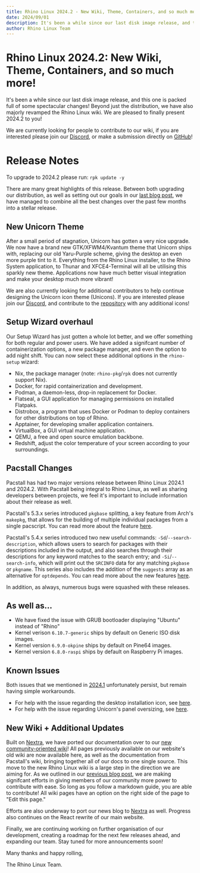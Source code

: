 ```yaml
---
title: Rhino Linux 2024.2 - New Wiki, Theme, Containers, and so much more!
date: 2024/09/01
description: It's been a while since our last disk image release, and this one is packed full of some spectacular changes! Beyond just the distribution, we have also majorly revamped the Rhino Linux wiki. We are pleased to finally present 2024.2 to you!
author: Rhino Linux Team
---
```


# Rhino Linux 2024.2: New Wiki, Theme, Containers, and so much more!

It's been a while since our last disk image release, and this one is packed full of some spectacular changes! Beyond just the distribution, we have also majorly revamped the Rhino Linux wiki. We are pleased to finally present 2024.2 to you!

We are currently looking for people to contribute to our wiki, if you are interested please join our [Discord](https://discord.gg/reSvc8Ztk37), or make a submission directly on [GitHub](https://github.com/rhino-linux/wiki)!

# Release Notes

To upgrade to 2024.2 please run:
`rpk update -y`

There are many great highlights of this release. Between both upgrading our distribution, as well as setting out our goals in our [last blog post](news-14), we have managed to combine all the best changes over the past few months into a stellar release.

## New Unicorn Theme

After a small period of stagnation, Unicorn has gotten a very nice upgrade. We now have a brand new GTK/XFWM4/Kvantum theme that Unicorn ships with, replacing our old Yaru-Purple scheme, giving the desktop an even more purple tint to it. Everything from the Rhino Linux installer, to the Rhino System application, to Thunar and XFCE4-Terminal will all be utilising this sparkly new theme. Applications now have much better visual integration and make your desktop much more vibrant!

We are also currently looking for additional contributors to help continue designing the Unicorn icon theme (Unicons). If you are interested please join our [Discord](https://discord.gg/reSvc8Ztk3), and contribute to the [repository](https://github.com/rhino-linux/unicons) with any additional icons!

## Setup Wizard overhaul

Our Setup Wizard has just gotten a whole lot better, and we offer something for both regular and power users. We have added a signifcant number of containerization options, a new package manager, and even the option to add night shift. You can now select these additional options in the `rhino-setup` wizard:

- Nix, the package manager (note: `rhino-pkg`/`rpk` does not currently support Nix).
- Docker, for rapid containerization and development.
- Podman, a daemon-less, drop-in replacement for Docker.
- Flatseal, a GUI application for managing permissions on installed Flatpaks.
- Distrobox, a program that uses Docker or Podman to deploy containers for other distributions on top of Rhino.
- Apptainer, for developing smaller application containers.
- VirtualBox, a GUI virtual machine application.
- QEMU, a free and open source emulation backbone.
- Redshift, adjust the color temperature of your screen according to your surroundings.

## Pacstall Changes

Pacstall has had two major versions release between Rhino Linux 2024.1 and 2024.2. With Pacstall being integral to Rhino Linux, as well as sharing developers between projects, we feel it's important to include information about their release as well.

Pacstall's 5.3.x series introduced `pkgbase` splitting, a key feature from Arch's `makepkg`, that allows for the building of multiple individual packages from a single pacscript. You can read more about the feature [here](https://github.com/pacstall/pacstall/releases/tag/5.3.0).

Pacstall's 5.4.x series introduced two new useful commands: `-Sd`/`--search-description`, which allows users to search for packages with their descriptions included in the output, and also searches through their descriptions for any keyword matches to the search entry; and `-Si`/`--search-info`, which will print out the `SRCINFO` data for any matching `pkgbase` or `pkgname`. This series also includes the addition of the `suggests` array as an alternative for `optdepends`. You can read more about the new features [here](https://github.com/pacstall/pacstall/releases/tag/5.4.0).

In addition, as always, numerous bugs were squashed with these releases.

## As well as...

- We have fixed the issue with GRUB bootloader displaying "Ubuntu" instead of "Rhino"
- Kernel verison `6.10.7-generic` ships by default on Generic ISO disk images.
- Kernel version `6.9.0-okpine` ships by default on Pine64 images.
- Kernel version `6.8.0-raspi` ships by default on Raspberry Pi images.

## Known Issues

Both issues that we mentioned in [2024.1](news-13) unfortunately persist, but remain having simple workarounds.

- For help with the issue regarding the desktop installation icon, see [here](https://wiki.rhinolinux.org/user/install/live).
- For help with the issue regarding Unicorn's panel oversizing, see [here](https://wiki.rhinolinux.org/user/unicorn).

## New Wiki + Additional Updates

Built on [Nextra](https://nextra.site/), we have ported our documentation over to our [new community-oriented wiki](https://wiki.rhinolinux.org)! All pages previously available on our website's old wiki are now available here, as well as the documentation from Pacstall's wiki, bringing together all of our docs to one single source. This move to the new Rhino Linux wiki is a large step in the direction we are aiming for. As we outlined in our [previous blog post](news-14), we are making signifcant efforts in giving members of our community more power to contribute with ease. So long as you follow a markdown guide, you are able to contribute! All wiki pages have an option on the right side of the page to "Edit this page."

Efforts are also underway to port our news blog to [Nextra](https://nextra.site/) as well. Progress also continues on the React rewrite of our main website.

Finally, we are continuing working on further organisation of our development, creating a roadmap for the next few releases ahead, and expanding our team. Stay tuned for more announcements soon!

Many thanks and happy rolling,

The Rhino Linux Team.

